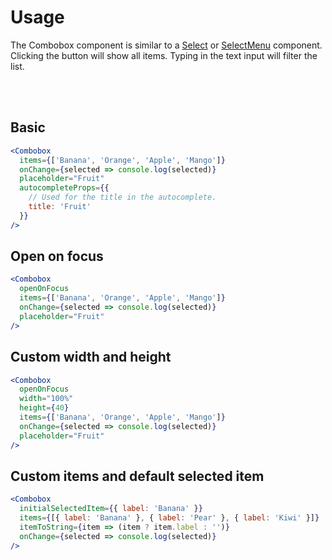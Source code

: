 # Usage

The Combobox component is similar to a [Select](./select.mdx) or [SelectMenu](./select-menu.mdx) component.
Clicking the button will show all items. Typing in the text input will filter the list.

<br />
<br />

## Basic

```jsx
<Combobox
  items={['Banana', 'Orange', 'Apple', 'Mango']}
  onChange={selected => console.log(selected)}
  placeholder="Fruit"
  autocompleteProps={{
    // Used for the title in the autocomplete.
    title: 'Fruit'
  }}
/>
```

## Open on focus

```jsx
<Combobox
  openOnFocus
  items={['Banana', 'Orange', 'Apple', 'Mango']}
  onChange={selected => console.log(selected)}
  placeholder="Fruit"
/>
```

## Custom width and height

```jsx
<Combobox
  openOnFocus
  width="100%"
  height={40}
  items={['Banana', 'Orange', 'Apple', 'Mango']}
  onChange={selected => console.log(selected)}
  placeholder="Fruit"
/>
```

## Custom items and default selected item

```jsx
<Combobox
  initialSelectedItem={{ label: 'Banana' }}
  items={[{ label: 'Banana' }, { label: 'Pear' }, { label: 'Kiwi' }]}
  itemToString={item => (item ? item.label : '')}
  onChange={selected => console.log(selected)}
/>
```
